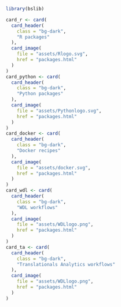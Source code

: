 ```r
library(bslib)

card_r <- card(
  card_header(
    class = "bg-dark",
    "R packages"
  ),
  card_image(
    file = "assets/Rlogo.svg",
    href = "packages.html"
  )
)
card_python <- card(
  card_header(
    class = "bg-dark",
    "Python packages"
  ),
  card_image(
    file = "assets/Pythonlogo.svg",
    href = "packages.html"
  )
)
card_docker <- card(
  card_header(
    class = "bg-dark",
    "Docker recipes"
  ),
  card_image(
    file = "assets/docker.svg",
    href = "packages.html"
  )
)
card_wdl <- card(
  card_header(
    class = "bg-dark",
    "WDL workflows"
  ),
  card_image(
    file = "assets/WDLlogo.png",
    href = "packages.html"
  )
)
card_ta <- card(
  card_header(
    class = "bg-dark",
    "Translationals Analytics workflows"
  ),
  card_image(
    file = "assets/WDLlogo.png",
    href = "packages.html"
  )
)
```
